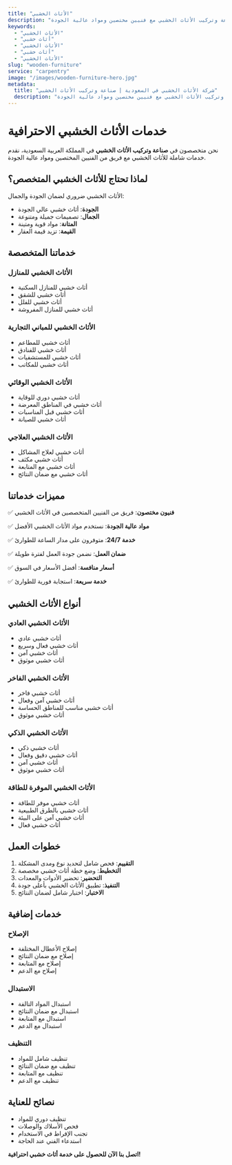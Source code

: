 ```yaml
---
title: "الأثاث الخشبي"
description: "خدمات صناعة وتركيب الأثاث الخشبي مع فنيين مختصين ومواد عالية الجودة"
keywords:
  - "الأثاث الخشبي"
  - "أثاث خشبي"
  - "الأثاث الخشبي"
  - "أثاث خشبي"
  - "الأثاث الخشبي"
slug: "wooden-furniture"
service: "carpentry"
image: "/images/wooden-furniture-hero.jpg"
metadata:
  title: "شركة الأثاث الخشبي في السعودية | صناعة وتركيب الأثاث الخشبي"
  description: "أفضل شركة أثاث خشبي في السعودية. خدمات صناعة وتركيب الأثاث الخشبي مع فنيين مختصين ومواد عالية الجودة."
---
```


# خدمات الأثاث الخشبي الاحترافية

نحن متخصصون في **صناعة وتركيب الأثاث الخشبي** في المملكة العربية السعودية، نقدم خدمات شاملة للأثاث الخشبي مع فريق من الفنيين المختصين ومواد عالية الجودة.

## لماذا تحتاج للأثاث الخشبي المتخصص؟

الأثاث الخشبي ضروري لضمان الجودة والجمال:

- **الجودة**: أثاث خشبي عالي الجودة
- **الجمال**: تصميمات جميلة ومتنوعة
- **المتانة**: مواد قوية ومتينة
- **القيمة**: تزيد قيمة العقار

## خدماتنا المتخصصة

### الأثاث الخشبي للمنازل
- أثاث خشبي للمنازل السكنية
- أثاث خشبي للشقق
- أثاث خشبي للفلل
- أثاث خشبي للمنازل المفروشة

### الأثاث الخشبي للمباني التجارية
- أثاث خشبي للمطاعم
- أثاث خشبي للفنادق
- أثاث خشبي للمستشفيات
- أثاث خشبي للمكاتب

### الأثاث الخشبي الوقائي
- أثاث خشبي دوري للوقاية
- أثاث خشبي في المناطق المعرضة
- أثاث خشبي قبل المناسبات
- أثاث خشبي للصيانة

### الأثاث الخشبي العلاجي
- أثاث خشبي لعلاج المشاكل
- أثاث خشبي مكثف
- أثاث خشبي مع المتابعة
- أثاث خشبي مع ضمان النتائج

## مميزات خدماتنا

✅ **فنيون مختصون**: فريق من الفنيين المتخصصين في الأثاث الخشبي

✅ **مواد عالية الجودة**: نستخدم مواد الأثاث الخشبي الأفضل

✅ **خدمة 24/7**: متوفرون على مدار الساعة للطوارئ

✅ **ضمان العمل**: نضمن جودة العمل لفترة طويلة

✅ **أسعار منافسة**: أفضل الأسعار في السوق

✅ **خدمة سريعة**: استجابة فورية للطوارئ

## أنواع الأثاث الخشبي

### الأثاث الخشبي العادي
- أثاث خشبي عادي
- أثاث خشبي فعال وسريع
- أثاث خشبي آمن
- أثاث خشبي موثوق

### الأثاث الخشبي الفاخر
- أثاث خشبي فاخر
- أثاث خشبي آمن وفعال
- أثاث خشبي مناسب للمناطق الحساسة
- أثاث خشبي موثوق

### الأثاث الخشبي الذكي
- أثاث خشبي ذكي
- أثاث خشبي دقيق وفعال
- أثاث خشبي آمن
- أثاث خشبي موثوق

### الأثاث الخشبي الموفرة للطاقة
- أثاث خشبي موفر للطاقة
- أثاث خشبي بالطرق الطبيعية
- أثاث خشبي آمن على البيئة
- أثاث خشبي فعال

## خطوات العمل

1. **التقييم**: فحص شامل لتحديد نوع ومدى المشكلة
2. **التخطيط**: وضع خطة أثاث خشبي مخصصة
3. **التحضير**: تحضير الأدوات والمعدات
4. **التنفيذ**: تطبيق الأثاث الخشبي بأعلى جودة
5. **الاختبار**: اختبار شامل لضمان النتائج

## خدمات إضافية

### الإصلاح
- إصلاح الأعطال المختلفة
- إصلاح مع ضمان النتائج
- إصلاح مع المتابعة
- إصلاح مع الدعم

### الاستبدال
- استبدال المواد التالفة
- استبدال مع ضمان النتائج
- استبدال مع المتابعة
- استبدال مع الدعم

### التنظيف
- تنظيف شامل للمواد
- تنظيف مع ضمان النتائج
- تنظيف مع المتابعة
- تنظيف مع الدعم

## نصائح للعناية

- تنظيف دوري للمواد
- فحص الأسلاك والوصلات
- تجنب الإفراط في الاستخدام
- استدعاء الفني عند الحاجة

**اتصل بنا الآن للحصول على خدمة أثاث خشبي احترافية!**

